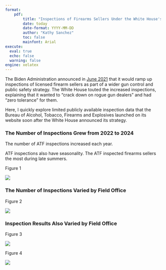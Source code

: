 ```yaml
---
format: 
    pdf:
        title: "Inspections of Firearms Sellers Under the White House's 2021 Zero Tolerance Policy"
        date: today
        date-format: YYYY-MM-DD
        author: "Kathy Sanchez"
        toc: false
        mainfont: Arial
execute:
  eval: true
  echo: false
  warning: false
engine: xelatex
---
```



The Biden Administration announced in [June 2021](https://www.whitehouse.gov/briefing-room/statements-releases/2021/06/23/fact-sheet-biden-harris-administration-announces-comprehensive-strategy-to-prevent-and-respond-to-gun-crime-and-ensure-public-safety/) that it would ramp up inspections of licensed firearm sellers as part of a wider gun control and public safety strategy. The White House touted the increased inspections, explaining that it wanted to "crack down on rogue gun dealers" and had "zero tolerance" for them.

Here, I quickly explore limited publicly available inspection data that the Bureau of Alcohol, Tobacco, Firearms and Explosives launched on its website soon after the White House announced its strategy.

\newpage

### The Number of Inspections Grew from 2022 to 2024 

The number of ATF inspections increased each year. 

ATF inspections also have seasonality. The ATF inspected firearms sellers the most during late summers.

Figure 1 
 
![](./output/plots/Seasonality_Inspections.png)

\newpage

### The Number of Inspections Varied by Field Office

Figure 2 
 
![](./output/plots/FieldOffice_Treemap_Inspections.png)

\newpage

### Inspection Results Also Varied by Field Office

Figure 3 
 
![](./output/plots/FieldOffice_Treemap_Warnings.png)

\newpage

Figure 4 
 
![](./output/plots/FieldOffice_Treemap_Revoked_Licenses.png)
